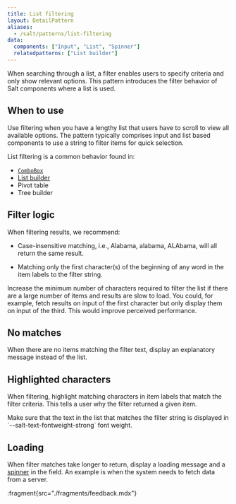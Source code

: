 ```yaml
---
title: List filtering
layout: DetailPattern
aliases:
  - /salt/patterns/list-filtering
data:
  components: ["Input", "List", "Spinner"]
  relatedpatterns: ["List builder"]
---
```


When searching through a list, a filter enables users to specify criteria and only show relevant options. This pattern introduces the filter behavior of Salt components where a list is used.

  <Diagram
    src="/img/patterns/list-filtering/list-filter.png"
    alt="A list filter."
    contentPosition="top"
    border
  />

## When to use

Use filtering when you have a lengthy list that users have to scroll to view all available options. The pattern typically comprises input and list based components to use a string to filter items for quick selection.

List filtering is a common behavior found in:
* [`ComboBox`](/salt/components/combo-box)
* [List builder](/salt/patterns/list-builder)
* Pivot table
* Tree builder

## Filter logic 

When filtering results, we recommend:

* Case-insensitive matching, i.e., Alabama, alabama, ALAbama, will all return the same result.
* Matching only the first character(s) of the beginning of any word in the item labels to the filter string.

  <Diagram
    src="/img/patterns/list-filtering/list-filter-logic.png"
    alt="An example of filter logic."
    contentPosition="top"
    border
/>

<ExampleContainer type="positive" customPillText="Best practices">
Increase the minimum number of characters required to filter the list if there are a large number of items and results are slow to load. You could, for example, fetch results on input of the first character but only display them on input of the third. This would improve perceived performance.
</ExampleContainer>

## No matches

When there are no items matching the filter text, display an explanatory message instead of the list.

  <Diagram
    src="/img/patterns/list-filtering/list-filter-no-matches.png"
    alt="An example of no matches in the list."
    contentPosition="top"
    border
  />

## Highlighted characters

When filtering, highlight matching characters in item labels that match the filter criteria. This tells a user why the filter returned a given item.

  <Diagram
    src="/img/patterns/list-filtering/list-filtering-combobox.png"
    alt="An example of filtering a list in a combo box."
    contentPosition="top"
    border
  />

<ExampleContainer type="positive" customPillText="Best practices">
Make sure that the text in the list that matches the filter string is displayed in `--salt-text-fontweight-strong` font weight.
</ExampleContainer>

## Loading

When filter matches take longer to return, display a loading message and a [spinner](/salt/components/spinner) in the field. An example is when the system needs to fetch data from a server.

  <Diagram
    src="/img/patterns/list-filtering/list-filter-slow-loading.png"
    alt="An example of asychronus loading."
    contentPosition="top"
    border
  />

:fragment{src="./fragments/feedback.mdx"}
